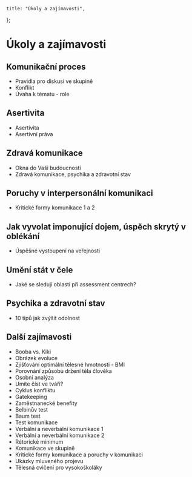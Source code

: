 
    title: "Úkoly a zajímavosti",
};

# Úkoly a zajímavosti

## Komunikační proces

- <Link href="/doc/psy2_pravidla_pro_diskusi_ve_skupine.pdf" file>Pravidla pro diskusi ve skupině</Link>
- <Link href="/doc/psy2_konflikt.pdf" file>Konflikt</Link>
- <Link href="/doc/uvaha_k_tematu_role.pdf" file>Úvaha k tématu - role</Link>

## Asertivita

- <Link href="/doc/asertivita.pdf" file>Asertivita</Link>
- <Link href="/doc/asertivni_prava.pdf" file>Asertivní práva</Link>

## Zdravá komunikace

- <Link href="/doc/okna_do_vasi_budoucnosti.pdf" file>Okna do Vaší budoucnosti</Link>
- <Link href="/doc/PSY2_ZdravaKomunikace.pdf" file>Zdravá komunikace, psychika a zdravotní stav</Link>

## Poruchy v interpersonální komunikaci

- <Link href="/doc/kriticke_formy_komunikace.pdf" file>Kritické formy komunikace 1 a 2</Link>

## Jak vyvolat imponující dojem, úspěch skrytý v oblékání

- <Link href="/doc/uspesne_vystoupeni_na_verejnosti.pdf" file>Úspěšné vystoupení na veřejnosti</Link>

## Umění stát v čele

- <Link href="/doc/jake_se_sleduji_oblasti.pdf" file>Jaké se sledují oblasti při assessment centrech?</Link>

## Psychika a zdravotní stav

- <Link href="/doc/jak_zvysit_odolnost.pdf" file>10 tipů jak zvýšit odolnost</Link>

## Další zajímavosti

- <Link href="/doc/booba_kiki.pdf" file>Booba vs. Kiki</Link>
- <Link href="/img/evo.jpg" file>Obrázek evoluce</Link>
- <Link href="/img/bmi.png" file>Zjišťování optimální tělesné hmotnosti - BMI</Link>
- <Link href="/img/drzenitela.png" file>Porovnání způsobu držení těla člověka</Link>
- <Link href="/doc/osobni_analyza.pdf" file>Osobní analýza</Link>
- <Link href="/doc/tvare.pdf" file>Umíte číst ve tváři?</Link>
- <Link href="/img/cyklus_konfliktu.png" file>Cyklus konfliktu</Link>
- <Link href="/img/gatekeeping.gif" file>Gatekeeping</Link>
- <Link href="/img/benefity.jpg" file>Zaměstnanecké benefity</Link>
- <Link href="/psy2/ukoly/belbinuv-test">Belbinův test <InteractiveBadge/></Link>
- <Link href="/doc/BaumTest.ppsx" file>Baum test</Link>
- <Link href="/doc/TestKomunikace.ppsx" file>Test komunikace</Link>
- <Link href="/doc/VerbalniNeverbalniKomunikace.ppsx" file>Verbální a neverbální komunikace 1</Link>
- <Link href="/doc/VerbalniNeverbalniKomunikace2.ppsx" file>Verbální a neverbální komunikace 2</Link>
- <Link href="/doc/RetorickeMinimum.ppsx" file>Rétorické minimum</Link>
- <Link href="/doc/KomunikaceSkupina.ppsx" file>Komunikace ve skupině</Link>
- <Link href="/doc/PoruchyKomunikace.ppsx" file>Kritické formy komunikace a poruchy v komunikaci</Link>
- <Link href="https://youtu.be/ETPaVvv2xTU">Ukázky mluveného projevu</Link>
- <Link href="https://youtu.be/FB00-5E6Qgk">Tělesná cvičení pro vysokoškoláky</Link>